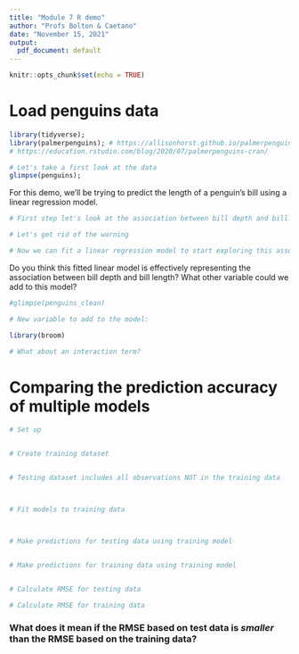 ```yaml
---
title: "Module 7 R demo"
author: "Profs Bolton & Caetano"
date: "November 15, 2021"
output:
  pdf_document: default
---
```


```r
knitr::opts_chunk$set(echo = TRUE)
```

# Load penguins data
```r
library(tidyverse);  
library(palmerpenguins); # https://allisonhorst.github.io/palmerpenguins/articles/intro.html
# https://education.rstudio.com/blog/2020/07/palmerpenguins-cran/
```



```r
# Let's take a first look at the data
glimpse(penguins);
```


For this demo, we'll be trying to predict the length of a penguin's bill using a linear regression model.

```r
# First step let's look at the association between bill depth and bill length

# Let's get rid of the warning

# Now we can fit a linear regression model to start exploring this association more deeply

```

Do you think this fitted linear model is effectively representing the association between bill depth and bill length? What other variable could we add to this model? 
```r
#glimpse(penguins_clean)

# New variable to add to the model: 

library(broom)

# What about an interaction term?
```

# Comparing the prediction accuracy of multiple models

```r
# Set up


# Create training dataset


# Testing dataset includes all observations NOT in the training data



# Fit models to training data



# Make predictions for testing data using training model


# Make predictions for training data using training model


# Calculate RMSE for testing data

# Calculate RMSE for training data

```


### What does it mean if the RMSE based on test data is *smaller* than the RMSE based on the training data?






